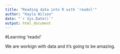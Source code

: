```yaml
---
title: "Reading data into R with 'readxl'"
author: "Kayla Wilson"
date: "`r Sys.Date()`"
output: html_document
---
```


#Learning 'readxl'

We are workign with data and it's going to be amazing. 

